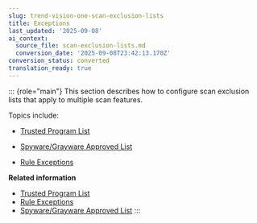 ```yaml
---
slug: trend-vision-one-scan-exclusion-lists
title: Exceptions
last_updated: '2025-09-08'
ai_context:
  source_file: scan-exclusion-lists.md
  conversion_date: '2025-09-08T23:42:13.170Z'
conversion_status: converted
translation_ready: true
---
```


::: {role="main"}
This section describes how to configure scan exclusion lists that apply to multiple scan features.

Topics include:

- [Trusted Program List](trusted-program-list.mdx)

- [Spyware/Grayware Approved List](spyware-grayware-approved-list.mdx)

- [Rule Exceptions](rule-exceptions.mdx)

**Related information**

- [Trusted Program List](trusted-program-list.mdx)
- [Rule Exceptions](rule-exceptions.mdx)
- [Spyware/Grayware Approved List](spyware-grayware-approved-list.mdx)
:::
